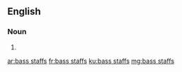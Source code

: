 ==English==

===Noun===
{{head|en}}

# {{plural of|bass staff}}

[[ar:bass staffs]]
[[fr:bass staffs]]
[[ku:bass staffs]]
[[mg:bass staffs]]